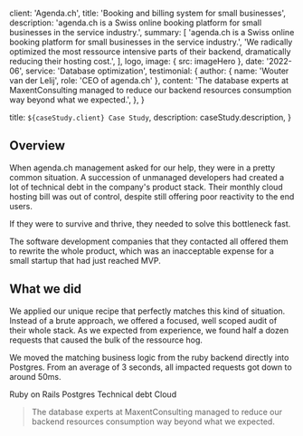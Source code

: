 
  client: 'Agenda.ch',
  title: 'Booking and billing system for small businesses',
  description:
    'agenda.ch is a Swiss online booking platform for small businesses in the service industry.',
  summary: [
    'agenda.ch is a Swiss online booking platform for small businesses in the service industry.',
    'We radically optimized the most ressource intensive parts of their backend, dramatically reducing their hosting cost.',
  ],
  logo,
  image: { src: imageHero },
  date: '2022-06',
  service: 'Database optimization',
  testimonial: {
    author: { name: 'Wouter van der Lelij', role: 'CEO of agenda.ch' },
    content:
      'The database experts at MaxentConsulting managed to reduce our backend resources consumption way beyond what we expected.',
  },
}

  title: `${caseStudy.client} Case Study`,
  description: caseStudy.description,
}

## Overview

When agenda.ch management asked for our help, they were in a pretty common situation. A succession of unmanaged developers had created a lot of technical debt in the company's product stack. Their monthly cloud hosting bill was out of control, despite still offering poor reactivity to the end users.

If they were to survive and thrive, they needed to solve this bottleneck fast.

The software development companies that they contacted all offered them to rewrite the whole product, which was an inacceptable expense for a small startup that had just reached MVP.

## What we did

We applied our unique recipe that perfectly matches this kind of situation. Instead of a brute approach, we offered a focused, well scoped audit of their whole stack.
As we expected from experience, we found half a dozen requests that caused the bulk of the ressource hog.

We moved the matching business logic from the ruby backend directly into Postgres. From an average of 3 seconds, all impacted requests got down to around 50ms.

<TagList>
  <TagListItem>Ruby on Rails</TagListItem>
  <TagListItem>Postgres</TagListItem>
  <TagListItem>Technical debt</TagListItem>
  <TagListItem>Cloud</TagListItem>
</TagList>

<Blockquote
  author={{ name: 'Wouter van der Lelij', role: 'CEO of agenda.ch' }}
  image={{ src: imageJennyWilson }}
>
  The database experts at MaxentConsulting managed to reduce our backend resources consumption way beyond what we expected.
</Blockquote>

<StatList>
  <StatListItem value="3s" label="Initial latency" />
  <StatListItem value="50ms" label="Final latency" />
  <StatListItem value="-80%" label="Hosting cost" />
</StatList>
